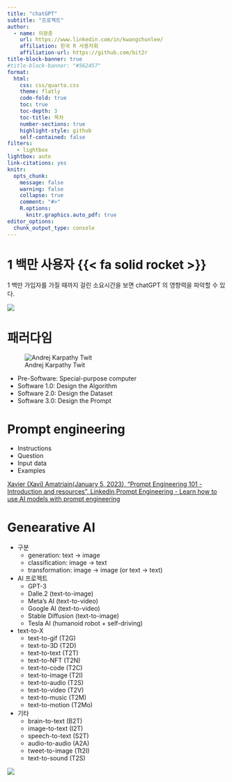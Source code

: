 ```yaml
---
title: "chatGPT"
subtitle: "프로젝트"
author:
  - name: 이광춘
    url: https://www.linkedin.com/in/kwangchunlee/
    affiliation: 한국 R 사용자회
    affiliation-url: https://github.com/bit2r
title-block-banner: true
#title-block-banner: "#562457"
format:
  html:
    css: css/quarto.css
    theme: flatly
    code-fold: true
    toc: true
    toc-depth: 3
    toc-title: 목차
    number-sections: true
    highlight-style: github    
    self-contained: false
filters:
   - lightbox
lightbox: auto
link-citations: yes
knitr:
  opts_chunk: 
    message: false
    warning: false
    collapse: true
    comment: "#>" 
    R.options:
      knitr.graphics.auto_pdf: true
editor_options: 
  chunk_output_type: console
---
```



# 1 백만 사용자 {{< fa solid rocket >}}

1 백만 가입자를 가질 때까지 걸린 소요시간을 보면 chatGPT 의 영향력을 파악할 수 있다.

![](images/one_million_users.jpg)

# 패러다임

![Andrej Karpathy Twit](images/software_3.jpeg)

- Pre-Software: Special-purpose computer
- Software 1.0: Design the Algorithm
- Software 2.0: Design the Dataset
- Software 3.0: Design the Prompt

# Prompt engineering

- Instructions
- Question
- Input data
- Examples

[[Xavier (Xavi) Amatriain(January 5, 2023), "Prompt Engineering 101 - Introduction and resources", Linkedin](https://www.linkedin.com/pulse/prompt-engineering-101-introduction-resources-amatriain/),[Prompt Engineering - Learn how to use AI models with prompt engineering](https://microsoft.github.io/prompt-engineering/)]{.aside}

# Genearative AI

- 구분
  - generation: text &rarr; image
  - classification: image &rarr; text
  - transformation: image &rarr; image (or text &rarr; text)

- AI 프로젝트
  - GPT-3
  - Dalle.2 (text-to-image)
  - Meta’s AI (text-to-video)
  - Google AI (text-to-video)
  - Stable Diffusion (text-to-image)
  - Tesla AI (humanoid robot + self-driving)

- text-to-X
  - text-to-gif (T2G)
  - text-to-3D (T2D)
  - text-to-text (T2T)
  - text-to-NFT (T2N)
  - text-to-code (T2C)
  - text-to-image (T2I)
  - text-to-audio (T2S)
  - text-to-video (T2V)
  - text-to-music (T2M)
  - text-to-motion (T2Mo)
- 기타
  - brain-to-text (B2T)
  - image-to-text (I2T)
  - speech-to-text (S2T)
  - audio-to-audio (A2A)
  - tweet-to-image (Tt2I)
  - text-to-sound (T2S)


![](images/generative_ai.jpg)

